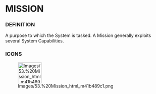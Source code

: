 
= MISSION =

=== DEFINITION ===

A purpose to which the System is tasked. A Mission generally exploits several System Capabilities.


=== ICONS ===

[[Image:Images/53.%20Mission_html_m41b489c1.png|75x66px]]

